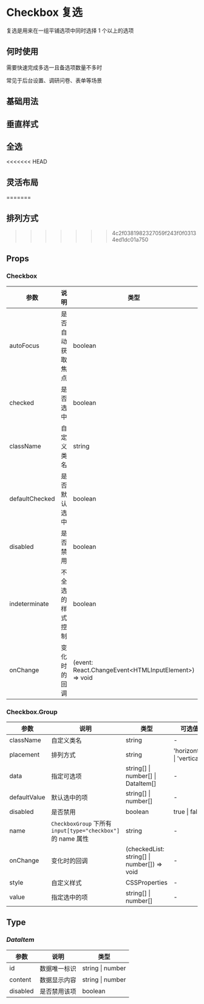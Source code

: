 # Checkbox 复选

复选是用来在一组平铺选项中同时选择 1 个以上的选项

## 何时使用

需要快速完成多选一且备选项数量不多时

常见于后台设置、调研问卷、表单等场景

## 基础用法


<DemoBasic />

## 垂直样式


<DemoVetical />

## 全选


<DemoAllselect />

<<<<<<< HEAD
## 灵活布局
=======
## 排列方式
>>>>>>> 4c2f0381982327059f243f0f03134ed1dc01a750


<DemoAllRow />

## Props

### Checkbox

| 参数           | 说明             | 类型                                                   | 可选值        | 默认值 |
| -------------- | ---------------- | ------------------------------------------------------ | ------------- | ------ |
| autoFocus      | 是否自动获取焦点 | boolean                                                | true \| false | false  |
| checked        | 是否选中         | boolean                                                | true \| false | false  |
| className      | 自定义类名       | string                                                 | -             | -      |
| defaultChecked | 是否默认选中     | boolean                                                | true \| false | false  |
| disabled       | 是否禁用         | boolean                                                | true \| false | false  |
| indeterminate  | 不全选的样式控制 | boolean                                                | true \| false | false  |
| onChange       | 变化时的回调     | (event: React.ChangeEvent\<HTMLInputElement\>) => void | -             | -      |

### Checkbox.Group

| 参数         | 说明                                                         | 类型                                        | 可选值                     | 默认值       |
| ------------ | ------------------------------------------------------------ | ------------------------------------------- | -------------------------- | ------------ |
| className    | 自定义类名                                                   | string                                      | -                          | -            |
| placement    | 排列方式                                                     | string                                      | 'horizontal' \| 'vertical' | 'horizontal' |
| data         | 指定可选项                                                   | string[] \| number[] \| DataItem[]          | -                          | []           |
| defaultValue | 默认选中的项                                                 | string[] \| number[]                        | -                          | []           |
| disabled     | 是否禁用                                                     | boolean                                     | true \| false              | false        |
| name         | `CheckboxGroup` 下所有 `input[type="checkbox"]` 的 name 属性 | string                                      | -                          | -            |
| onChange     | 变化时的回调                                                 | (checkedList: string[] \| number[]) => void | -                          | -            |
| style        | 自定义样式                                                   | CSSProperties                               | -                          | -            |
| value        | 指定选中的项                                                 | string[] \| number[]                        | -                          | -            |

## Type

### _DataItem_

| 参数     | 说明         | 类型             |
| -------- | ------------ | ---------------- |
| id       | 数据唯一标识 | string \| number |
| content  | 数据显示内容 | string \| number |
| disabled | 是否禁用该项 | boolean          |
